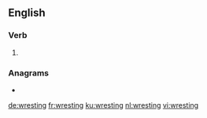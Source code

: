 ==English==

===Verb===
{{head|en|present participle}}

# {{present participle of|wrest|lang=en|nocat=1}}

===Anagrams===
* {{l|en|strewing}}

[[de:wresting]]
[[fr:wresting]]
[[ku:wresting]]
[[nl:wresting]]
[[vi:wresting]]